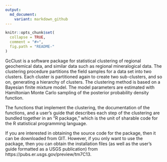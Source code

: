 ```yaml
---
output:
  md_document:
    variant: markdown_github
---
```


```r
knitr::opts_chunk$set(
  collapse = TRUE,
  comment = "#>",
  fig.path = "README-"
)
```


GcClust is a software package for statistical clustering of regional geochemical data, and similar data such as regional mineralogical data. The clustering procedure partitions the field samples for a data set into two clusters. Each cluster is partitioned again to create two sub-clusters, and so on, generating a hierarchy of clusters. The clustering method is based on a Bayesian finite mixture model. The model parameters are estimated with Hamiltonian Monte Carlo sampling of the posterior probability density function.

The functions that implement the clustering, the documentation of the functions, and a user’s guide that describes each step of the clustering are bundled together in an “R package,” which is the unit of sharable code for the R statistical programming language. 

If you are interested in obtaining the source code for the package, then it can be downloaded from GIT. However, if you only want to use the package, then you can obtain the installation files (as well as the user’s guide formatted as a USGS publication) from https://pubs.er.usgs.gov/preview/tm7C13.

<!-- README.md is generated from README.Rmd. Please edit that file -->


